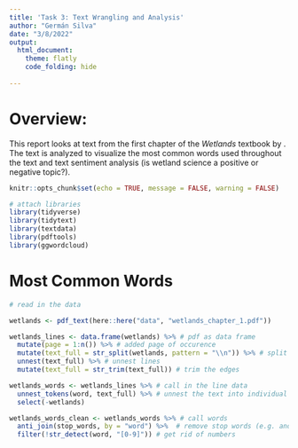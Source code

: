 ```yaml
---
title: 'Task 3: Text Wrangling and Analysis'
author: "Germán Silva"
date: "3/8/2022"
output: 
  html_document:
    theme: flatly
    code_folding: hide
    
---
```


# Overview:

This report looks at text from the first chapter of the _Wetlands_ textbook by . The text is analyzed to visualize the most common words used throughout the text and text sentiment analysis (is wetland science a positive or negative topic?). 

```r
knitr::opts_chunk$set(echo = TRUE, message = FALSE, warning = FALSE)

# attach libraries
library(tidyverse)
library(tidytext)
library(textdata)
library(pdftools)
library(ggwordcloud)
```

# Most Common Words
```r
# read in the data

wetlands <- pdf_text(here::here("data", "wetlands_chapter_1.pdf"))

wetlands_lines <- data.frame(wetlands) %>% # pdf as data frame
  mutate(page = 1:n()) %>% # added page of occurence
  mutate(text_full = str_split(wetlands, pattern = "\\n")) %>% # split lines by line breaks
  unnest(text_full) %>% # unnest lines
  mutate(text_full = str_trim(text_full)) # trim the edges

wetlands_words <- wetlands_lines %>% # call in the line data
  unnest_tokens(word, text_full) %>% # unnest the text into individual words
  select(-wetlands) 

wetlands_words_clean <- wetlands_words %>% # call words
  anti_join(stop_words, by = "word") %>%  # remove stop words (e.g. and, the, a, etc.)
  filter(!str_detect(word, "[0-9]")) # get rid of numbers 
```

